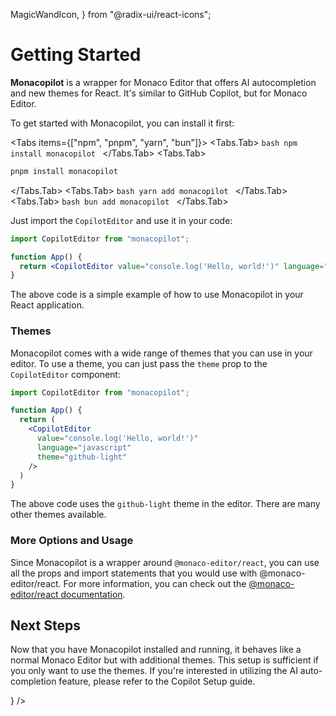   MagicWandIcon,
} from "@radix-ui/react-icons";

# Getting Started

**Monacopilot** is a wrapper for Monaco Editor that offers AI autocompletion and new themes for React. It's similar to GitHub Copilot, but for Monaco Editor.

To get started with Monacopilot, you can install it first:

<Tabs items={["npm", "pnpm", "yarn", "bun"]}>
  <Tabs.Tab>
    ```bash
    npm install monacopilot
    ```
    </Tabs.Tab>
  <Tabs.Tab>
  ```bash
  pnpm install monacopilot
  ```
  </Tabs.Tab>
    <Tabs.Tab>
    ```bash
    yarn add monacopilot
    ```
    </Tabs.Tab>
    <Tabs.Tab>
    ```bash
    bun add monacopilot
    ```
    </Tabs.Tab>
</Tabs>

Just import the `CopilotEditor` and use it in your code:

```jsx
import CopilotEditor from "monacopilot";

function App() {
  return <CopilotEditor value="console.log('Hello, world!')" language="javascript" />;
}
```

The above code is a simple example of how to use Monacopilot in your React application.

### Themes

Monacopilot comes with a wide range of themes that you can use in your editor. To use a theme, you can just pass the `theme` prop to the `CopilotEditor` component:

```jsx {8}
import CopilotEditor from "monacopilot";

function App() {
  return (
    <CopilotEditor
      value="console.log('Hello, world!')"
      language="javascript"
      theme="github-light"
    />
  )
}
```

The above code uses the `github-light` theme in the editor. There are many other themes available.

### More Options and Usage

Since Monacopilot is a wrapper around `@monaco-editor/react`, you can use all the props and import statements that you would use with @monaco-editor/react. For more information, you can check out the [@monaco-editor/react documentation](https://github.com/suren-atoyan/monaco-react/blob/master/README.md).

## Next Steps

Now that you have Monacopilot installed and running, it behaves like a normal Monaco Editor but with additional themes. This setup is sufficient if you only want to use the themes. If you're interested in utilizing the AI auto-completion feature, please refer to the Copilot Setup guide.

<div className="h-4" />
<Card title="Copilot Setup" href="/docs/guide/copilot-setup"
icon={<MagicWandIcon />}
/>